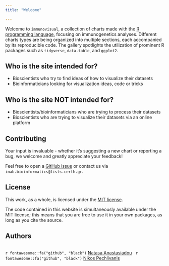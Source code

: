 ```yaml
---
title: "Welcome"

---
```


Welcome to `immunovisual`, a collection of charts made with the [R programming language](https://www.r-project.org/about.html), focusing on immunogenetics analyses. Different charts types are being organized into multiple sections, each accompanied by its reproducible code. The gallery spotlights the utilization of prominent R packages such as `tidyverse`, `data.table`, and `ggplot2`.

## Who is the site intended for?

-   Bioscientists who try to find ideas of how to visualize their datasets
-   Bioinformaticians looking for visualization ideas, code or tricks

## Who is the site ΝΟΤ intended for?

-   Bioscientists/bioinformaticians who are trying to process their datasets
-   Bioscientists who are trying to visualize their datasets via an online platform

## Contributing

Your input is invaluable - whether it's suggesting a new chart or reporting a bug, we welcome and greatly appreciate your feedback!

Feel free to open a [GitHub issue](https://github.com/NatAnastas/immunovisual/issues) or contact us via `inab.bioinformatics@lists.certh.gr`.

## License

This work, as a whole, is licensed under the [MIT license](https://github.com/NatAnastas/immunovisual/blob/main/LICENSE).

The code contained in this website is simultaneously available under the MIT license; this means that you are free to use it in your own packages, as long as you cite the source.

## Authors

```r

```

`r fontawesome::fa("github", "black")` [Natasa Anastasiadou](https://github.com/NatAnastas)   `r fontawesome::fa("github", "black")` [Nikos Pechlivanis](https://github.com/npechl)